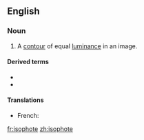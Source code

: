 ==English==

===Noun===
{{en-noun}}

# {{label|en|computer graphics}} A [[contour]] of equal [[luminance]] in an image.

====Derived terms====
* {{l|en|isophotal}}
* {{l|en|isophotometry}}

====Translations====
{{trans-top|contour of equal luminance in an image}}
* French: {{t+|fr|isophote|m}}
{{trans-mid}}
{{trans-bottom}}

[[fr:isophote]]
[[zh:isophote]]